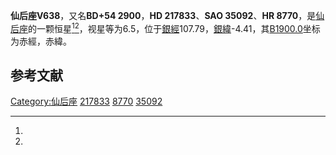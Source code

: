 {{Starbox begin
| name = 仙后座V638
}}
{{Starbox observe
| epoch = [[J2000.0|J2000.0]]
| constell = [[仙后座|仙后座]]<ref name=SIMBAD>{{cite web
 | url=http://simbad.u-strasbg.fr/simbad/sim-id?Ident=HR+8770
 | title=Pulsating variable Star
 | publisher=Centre de Données astronomiques de Strasbourg
 | work=SIMBAD
 | accessdate=2012-07-13
 | archive-date=2016-03-18
 | archive-url=https://web.archive.org/web/20160318101945/http://simbad.u-strasbg.fr/simbad/sim-id?Ident=HR+8770
 | dead-url=no
 }}</ref><ref name=DATA>{{cite web
 | url=http://vizier.u-strasbg.fr/viz-bin/VizieR-5?-out.add=.&-source=5050&-corr=PK=HR&-out.max=9999&HR=8770
 | title=VizieR Detailed Page
 | accessdate=2012-07-13
 | archive-date=2016-03-05
 | archive-url=https://web.archive.org/web/20160305011654/http://vizier.u-strasbg.fr/viz-bin/VizieR-5?-out.add=.&-source=5050&-corr=PK=HR&-out.max=9999&HR=8770
 | dead-url=no
 }}</ref>
| 星官 = 
| ra = {{RA|23|2|43.8}}<ref name=SIMBAD /><ref name=DATA />
| dec = {{DEC|+55|14|11}}<ref name=SIMBAD /><ref name=DATA />
| appmag_v = 6.5<ref name=SIMBAD /><ref name=DATA />
}}
{{Starbox character
| class = B9IIIHe wk<ref name=SIMBAD /><ref name=DATA />
| b-v = -0.08<ref name=SIMBAD /><ref name=DATA />
| u-b = -0.55<ref name=SIMBAD /><ref name=DATA />
| r-i = <ref name=SIMBAD /><ref name=DATA />
| variable = 
}}
{{Starbox astrometry
| radial_v = -0.55
| prop_mo_ra = -13
| parallax = 
| p_error = 
}}
{{Starbox catalog
| names =BD+54 2900，[[SAO星表|SAO]] 35092，[[HD星表|HD]] 217833，[[HR星表|HR]] 8770}}
{{Starbox reference |Simbad=HR+8770}}
{{Starbox end}}

'''仙后座V638'''，又名'''BD+54 2900'''，'''HD 217833'''、'''SAO 35092'''、'''HR 8770'''，是[[仙后座|仙后座]]的一颗恒星<ref name=SIMBAD /><ref name=DATA />，视星等为6.5，位于[[銀道座標系|銀經]]107.79，[[銀道座標系|銀緯]]-4.41，其[[B1900.0|B1900.0]]坐标为赤經{{RA|22|58|25.2}}，赤緯{{DEC|+54|-4.41|53}}。

== 参考文献 ==
{{reflist}}

{{star-stub}}

{{仙后座恒星}}
[[Category:仙后座|Category:仙后座]]
[[Category:HD和HDE天體|217833]]
[[Category:HR天體|8770]]
[[Category:SAO天體|35092]]